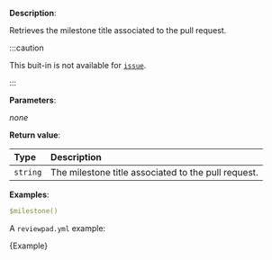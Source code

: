 
**Description**:

Retrieves the milestone title associated to the pull request.

:::caution

This buit-in is not available for [`issue`](/guides/syntax#workflow).

:::

**Parameters**:

_none_

**Return value**:

| Type     | Description                                         |
| :------- | :-------------------------------------------------- |
| `string` | The milestone title associated to the pull request. |

**Examples**:

```yml
$milestone()
```

A `reviewpad.yml` example:

<CodeBlock language="yml" title="reviewpad.yml">{Example}</CodeBlock>
